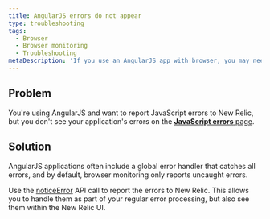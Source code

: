 ```yaml
---
title: AngularJS errors do not appear
type: troubleshooting
tags:
  - Browser
  - Browser monitoring
  - Troubleshooting
metaDescription: 'If you use an AngularJS app with browser, you may need to use NREUM.noticeError to report uncaught errors.'
---
```


## Problem

You're using AngularJS and want to report JavaScript errors to New Relic, but you don't see your application's errors on the [**JavaScript errors** page](/docs/browser/new-relic-browser/browser-pro-features/js-errors-dashboard-examining-errors-over-time).

## Solution

AngularJS applications often include a global error handler that catches all errors, and by default, browser monitoring only reports uncaught errors.

Use the [noticeError](/docs/browser/new-relic-browser/browser-agent-spa-api/newrelicnoticeerror-browser-agent-api) API call to report the errors to New Relic. This allows you to handle them as part of your regular error processing, but also see them within the New Relic UI.
